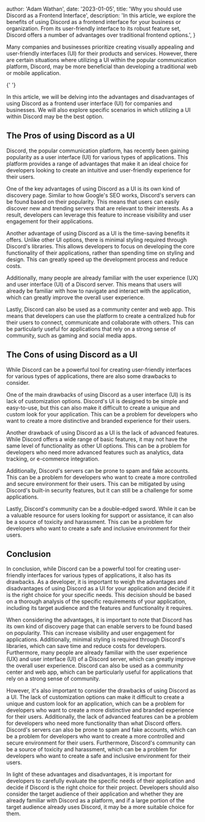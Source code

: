 
  author: 'Adam Wathan',
  date: '2023-01-05',
  title: 'Why you should use Discord as a Frontend Interface',
  description:
    'In this article, we explore the benefits of using Discord as a frontend interface for your business or organization. From its user-friendly interface to its robust feature set, Discord offers a number of advantages over traditional frontend options.',
}


Many companies and businesses prioritize creating visually appealing and user-friendly interfaces (UI) for their products and services. However, there are certain situations where utilizing a UI within the popular communication platform, Discord, may be more beneficial than developing a traditional web or mobile application.

<Image src={discordBanner} alt="" />{' '}

In this article, we will be delving into the advantages and disadvantages of using Discord as a frontend user interface (UI) for companies and businesses. We will also explore specific scenarios in which utilizing a UI within Discord may be the best option.

## The Pros of using Discord as a UI

Discord, the popular communication platform, has recently been gaining popularity as a user interface (UI) for various types of applications. This platform provides a range of advantages that make it an ideal choice for developers looking to create an intuitive and user-friendly experience for their users.

One of the key advantages of using Discord as a UI is its own kind of discovery page. Similar to how Google's SEO works, Discord's servers can be found based on their popularity. This means that users can easily discover new and trending servers that are relevant to their interests. As a result, developers can leverage this feature to increase visibility and user engagement for their applications.

Another advantage of using Discord as a UI is the time-saving benefits it offers. Unlike other UI options, there is minimal styling required through Discord's libraries. This allows developers to focus on developing the core functionality of their applications, rather than spending time on styling and design. This can greatly speed up the development process and reduce costs.

Additionally, many people are already familiar with the user experience (UX) and user interface (UI) of a Discord server. This means that users will already be familiar with how to navigate and interact with the application, which can greatly improve the overall user experience.

Lastly, Discord can also be used as a community center and web app. This means that developers can use the platform to create a centralized hub for their users to connect, communicate and collaborate with others. This can be particularly useful for applications that rely on a strong sense of community, such as gaming and social media apps.

## The Cons of using Discord as a UI

While Discord can be a powerful tool for creating user-friendly interfaces for various types of applications, there are also some drawbacks to consider.

One of the main drawbacks of using Discord as a user interface (UI) is its lack of customization options. Discord's UI is designed to be simple and easy-to-use, but this can also make it difficult to create a unique and custom look for your application. This can be a problem for developers who want to create a more distinctive and branded experience for their users.

Another drawback of using Discord as a UI is the lack of advanced features. While Discord offers a wide range of basic features, it may not have the same level of functionality as other UI options. This can be a problem for developers who need more advanced features such as analytics, data tracking, or e-commerce integration.

Additionally, Discord's servers can be prone to spam and fake accounts. This can be a problem for developers who want to create a more controlled and secure environment for their users. This can be mitigated by using Discord's built-in security features, but it can still be a challenge for some applications.

Lastly, Discord's community can be a double-edged sword. While it can be a valuable resource for users looking for support or assistance, it can also be a source of toxicity and harassment. This can be a problem for developers who want to create a safe and inclusive environment for their users.

## Conclusion

In conclusion, while Discord can be a powerful tool for creating user-friendly interfaces for various types of applications, it also has its drawbacks. As a developer, it is important to weigh the advantages and disadvantages of using Discord as a UI for your application and decide if it is the right choice for your specific needs. This decision should be based on a thorough analysis of the specific requirements of your application, including its target audience and the features and functionality it requires.

When considering the advantages, it is important to note that Discord has its own kind of discovery page that can enable servers to be found based on popularity. This can increase visibility and user engagement for applications. Additionally, minimal styling is required through Discord's libraries, which can save time and reduce costs for developers. Furthermore, many people are already familiar with the user experience (UX) and user interface (UI) of a Discord server, which can greatly improve the overall user experience. Discord can also be used as a community center and web app, which can be particularly useful for applications that rely on a strong sense of community.

However, it's also important to consider the drawbacks of using Discord as a UI. The lack of customization options can make it difficult to create a unique and custom look for an application, which can be a problem for developers who want to create a more distinctive and branded experience for their users. Additionally, the lack of advanced features can be a problem for developers who need more functionality than what Discord offers. Discord's servers can also be prone to spam and fake accounts, which can be a problem for developers who want to create a more controlled and secure environment for their users. Furthermore, Discord's community can be a source of toxicity and harassment, which can be a problem for developers who want to create a safe and inclusive environment for their users.

In light of these advantages and disadvantages, it is important for developers to carefully evaluate the specific needs of their application and decide if Discord is the right choice for their project. Developers should also consider the target audience of their application and whether they are already familiar with Discord as a platform, and if a large portion of the target audience already uses Discord, it may be a more suitable choice for them.